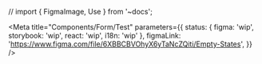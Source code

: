 // import { FigmaImage, Use } from '~docs';


<Meta
	title="Components/Form/Test"
	parameters={{
		status: { figma: 'wip', storybook: 'wip', react: 'wip', i18n: 'wip' },
		figmaLink: 'https://www.figma.com/file/6XBBCBVOhyX6yTaNcZQiti/Empty-States',
	}}
/>

<Canvas>
	<Story story={Stories.InputPrimitive} />
</Canvas>

<Canvas>
	<Story story={Stories.TextareaPrimitive} />
</Canvas>
